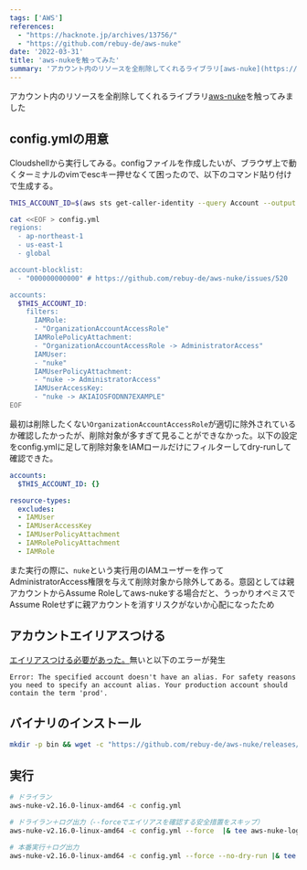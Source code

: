 ```yaml
---
tags: ['AWS']
references:
  - "https://hacknote.jp/archives/13756/"
  - "https://github.com/rebuy-de/aws-nuke"
date: '2022-03-31'
title: 'aws-nukeを触ってみた'
summary: 'アカウント内のリソースを全削除してくれるライブラリ[aws-nuke](https://github.com/rebuy-de/aws-nuke)を触ってみました'
---
```



アカウント内のリソースを全削除してくれるライブラリ[aws-nuke](https://github.com/rebuy-de/aws-nuke)を触ってみました

## config.ymlの用意

Cloudshellから実行してみる。configファイルを作成したいが、ブラウザ上で動くターミナルのvimでescキー押せなくて困ったので、以下のコマンド貼り付けで生成する。

```bash
THIS_ACCOUNT_ID=$(aws sts get-caller-identity --query Account --output text)

cat <<EOF > config.yml
regions:
  - ap-northeast-1
  - us-east-1
  - global

account-blocklist:
  - "000000000000" # https://github.com/rebuy-de/aws-nuke/issues/520

accounts:
  $THIS_ACCOUNT_ID:
    filters:
      IAMRole:
      - "OrganizationAccountAccessRole"
      IAMRolePolicyAttachment:
      - "OrganizationAccountAccessRole -> AdministratorAccess"
      IAMUser:
      - "nuke"
      IAMUserPolicyAttachment:
      - "nuke -> AdministratorAccess"
      IAMUserAccessKey:
      - "nuke -> AKIAIOSFODNN7EXAMPLE"
EOF
```

最初は削除したくない`OrganizationAccountAccessRole`が適切に除外されているか確認したかったが、削除対象が多すぎて見ることができなかった。以下の設定をconfig.ymlに足して削除対象をIAMロールだけにフィルターしてdry-runして確認できた。

```yml
accounts:
  $THIS_ACCOUNT_ID: {}

resource-types:
  excludes:
  - IAMUser
  - IAMUserAccessKey
  - IAMUserPolicyAttachment
  - IAMRolePolicyAttachment
  - IAMRole
```

また実行の際に、`nuke`という実行用のIAMユーザーを作ってAdministratorAccess権限を与えて削除対象から除外してある。意図としては親アカウントからAssume Roleしてaws-nukeする場合だと、うっかりオペミスでAssume Roleせずに親アカウントを消すリスクがないか心配になったため

## アカウントエイリアスつける

[エイリアスつける必要があった。](https://docs.aws.amazon.com/IAM/latest/UserGuide/console_account-alias.html)無いと以下のエラーが発生

`Error: The specified account doesn't have an alias. For safety reasons you need to specify an account alias. Your production account should contain the term 'prod'.`

## バイナリのインストール

```bash
mkdir -p bin && wget -c "https://github.com/rebuy-de/aws-nuke/releases/download/v2.16.0/aws-nuke-v2.16.0-linux-amd64.tar.gz" -O - | sudo tar -xz -C $HOME/bin
```

## 実行


```bash
# ドライラン
aws-nuke-v2.16.0-linux-amd64 -c config.yml

# ドライラン＋ログ出力（--forceでエイリアスを確認する安全措置をスキップ）
aws-nuke-v2.16.0-linux-amd64 -c config.yml --force  |& tee aws-nuke-log.txt

# 本番実行＋ログ出力
aws-nuke-v2.16.0-linux-amd64 -c config.yml --force --no-dry-run |& tee aws-nuke-log.txt
```
